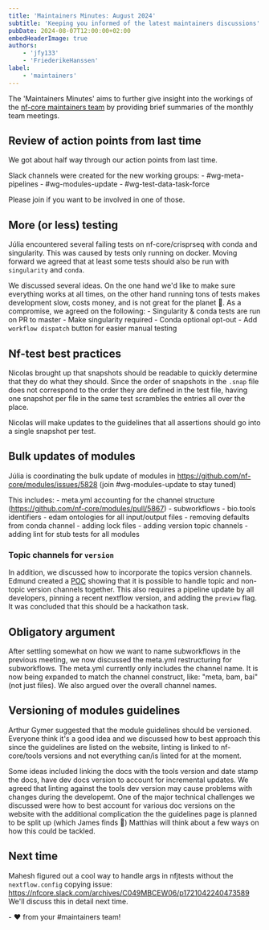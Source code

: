 ```yaml
---
title: 'Maintainers Minutes: August 2024'
subtitle: 'Keeping you informed of the latest maintainers discussions'
pubDate: 2024-08-07T12:00:00+02:00
embedHeaderImage: true
authors:
    - 'jfy133'
    - 'FriederikeHanssen'
label:
    - 'maintainers'
---
```


The 'Maintainers Minutes' aims to further give insight into the workings of the [nf-core maintainers team](/governance#maintainers)
by providing brief summaries of the monthly team meetings.

## Review of action points from last time

We got about half way through our action points from last time.

Slack channels were created for the new working groups:
    - #wg-meta-pipelines
    - #wg-modules-update
    - #wg-test-data-task-force

Please join if you want to be involved in one of those.

## More (or less) testing

Júlia encountered several failing tests on nf-core/crisprseq with conda and singularity. This was caused by tests only running
on docker. Moving forward we agreed that at least some tests should also be run
with `singularity` and `conda`.

We discussed several ideas. On the one hand we'd like to make sure everything works at all times, on the other hand running tons of tests
makes development slow, costs money, and is not great for the planet 🌳. As a compromise, we agreed on the following:
    - Singularity & conda tests are run on PR to master
        - Make singularity required
        - Conda optional opt-out
    - Add `workflow dispatch` button for easier manual testing

## Nf-test best practices

Nicolas brought up that snapshots should be readable to quickly determine that they do what they should. Since the order of snapshots in the `.snap` file
does not correspond to the order they are defined in the test file, having one snapshot per file in the same test
scrambles the entries all over the place.

Nicolas will make updates to the guidelines that all assertions should go into a single snapshot per test.

## Bulk updates of modules

Júlia is coordinating the bulk update of modules in https://github.com/nf-core/modules/issues/5828 (join #wg-modules-update to stay tuned)

This includes:
    - meta.yml accounting for the channel structure (https://github.com/nf-core/modules/pull/5867)
    - subworkflows
    - bio.tools identifiers
    - edam ontologies for all input/output files
    - removing defaults from conda channel
    - adding lock files
    - adding version topic channels
    - adding lint for stub tests for all modules


### Topic channels for `version`

In addition, we discussed how to incorporate the topics version channels. Edmund created a [POC](https://github.com/nf-core/nascent/pull/150) showing that
it is possible to handle topic and non-topic version channels together.
This also requires a pipeline update by all developers, pinning a recent nextflow version, and adding the `preview` flag.
It was concluded that this should be a hackathon task.

## Obligatory argument

After settling somewhat on how we want to name subworkflows in the previous meeting, we now discussed the meta.yml restructuring for subworkflows.
The meta.yml currently only includes the channel name. It is now being expanded to match the channel construct, like: "meta, bam, bai" (not just files).
We also argued over the overall channel names.


## Versioning of modules guidelines

Arthur Gymer suggested that the module guidelines should be versioned.
Everyone think it's a good idea and we discussed how to best approach this since the guidelines are listed on the website, linting is linked to nf-core/tools versions
and not everything can/is linted for at the moment.

Some ideas included linking the docs with the tools version and date stamp the docs, have dev docs version to account for incremental updates. We agreed that linting against the tools dev version may cause
problems with changes during the developemt.
One of the major technical challenges we discussed were how to best account for various doc versions on the website with the additional complication the the guidelines page is planned to be split up (which James finds 🤢)
Matthias will think about a few ways on how this could be tackled.

## Next time

Mahesh figured out a cool way to handle args in nfjtests without the `nextflow.config` copying issue:  https://nfcore.slack.com/archives/C049MBCEW06/p1721042240473589
We'll discuss this in detail next time.


\- :heart: from your #maintainers team!
